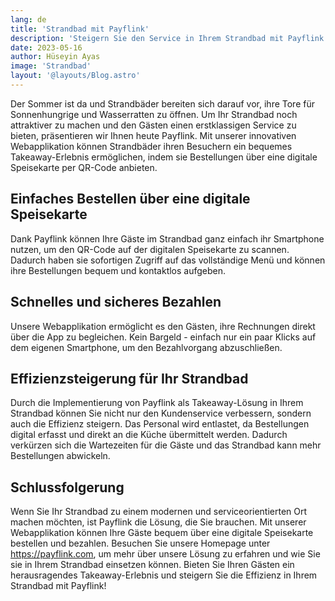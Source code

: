 ```yaml
---
lang: de
title: 'Strandbad mit Payflink'
description: 'Steigern Sie den Service in Ihrem Strandbad mit Payflink: Digitales Bestellen und Bezahlen per QR-Code'
date: 2023-05-16
author: Hüseyin Ayas
image: 'Strandbad'
layout: '@layouts/Blog.astro'
---
```


Der Sommer ist da und Strandbäder bereiten sich darauf vor, ihre Tore für Sonnenhungrige und Wasserratten zu öffnen. Um Ihr Strandbad noch attraktiver zu machen und den Gästen einen erstklassigen Service zu bieten, präsentieren wir Ihnen heute Payflink. Mit unserer innovativen Webapplikation können Strandbäder ihren Besuchern ein bequemes Takeaway-Erlebnis ermöglichen, indem sie Bestellungen über eine digitale Speisekarte per QR-Code anbieten.

## Einfaches Bestellen über eine digitale Speisekarte
Dank Payflink können Ihre Gäste im Strandbad ganz einfach ihr Smartphone nutzen, um den QR-Code auf der digitalen Speisekarte zu scannen. Dadurch haben sie sofortigen Zugriff auf das vollständige Menü und können ihre Bestellungen bequem und kontaktlos aufgeben.

## Schnelles und sicheres Bezahlen
Unsere Webapplikation ermöglicht es den Gästen, ihre Rechnungen direkt über die App zu begleichen. Kein Bargeld - einfach nur ein paar Klicks auf dem eigenen Smartphone, um den Bezahlvorgang abzuschließen.

## Effizienzsteigerung für Ihr Strandbad
Durch die Implementierung von Payflink als Takeaway-Lösung in Ihrem Strandbad können Sie nicht nur den Kundenservice verbessern, sondern auch die Effizienz steigern. Das Personal wird entlastet, da Bestellungen digital erfasst und direkt an die Küche übermittelt werden. Dadurch verkürzen sich die Wartezeiten für die Gäste und das Strandbad kann mehr Bestellungen abwickeln.

## Schlussfolgerung
Wenn Sie Ihr Strandbad zu einem modernen und serviceorientierten Ort machen möchten, ist Payflink die Lösung, die Sie brauchen. Mit unserer Webapplikation können Ihre Gäste bequem über eine digitale Speisekarte bestellen und bezahlen. Besuchen Sie unsere Homepage unter https://payflink.com, um mehr über unsere Lösung zu erfahren und wie Sie sie in Ihrem Strandbad einsetzen können. Bieten Sie Ihren Gästen ein herausragendes Takeaway-Erlebnis und steigern Sie die Effizienz in Ihrem Strandbad mit Payflink!